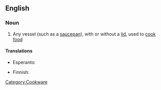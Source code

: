 ==English==

===Noun===
{{en-noun|sg=[[cooking]] [[pot]]}}

# Any vessel (such as a [[saucepan]]), with or without a [[lid]], used to [[cook]] [[food]]

====Translations====
{{trans-top|any cooking vessel}}
* Esperanto: {{t-|eo|kuirpoto|xs=Esperanto}}
{{trans-mid}}
* Finnish: {{t+|fi|keittoastia}}
{{trans-bottom}}

[[Category:Cookware]]